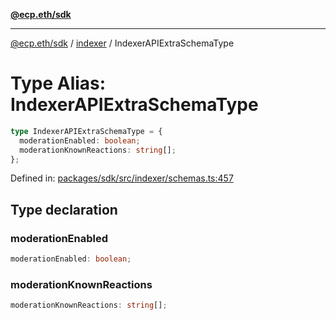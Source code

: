 [**@ecp.eth/sdk**](../../index.mdx)

***

[@ecp.eth/sdk](/sdk-reference/index.mdx) / [indexer](/sdk-reference/indexer/index.mdx) / IndexerAPIExtraSchemaType

# Type Alias: IndexerAPIExtraSchemaType

```ts
type IndexerAPIExtraSchemaType = {
  moderationEnabled: boolean;
  moderationKnownReactions: string[];
};
```

Defined in: [packages/sdk/src/indexer/schemas.ts:457](https://github.com/ecp-eth/comments-monorepo/blob/main/packages/sdk/src/indexer/schemas.ts#L457)

## Type declaration

### moderationEnabled

```ts
moderationEnabled: boolean;
```

### moderationKnownReactions

```ts
moderationKnownReactions: string[];
```
